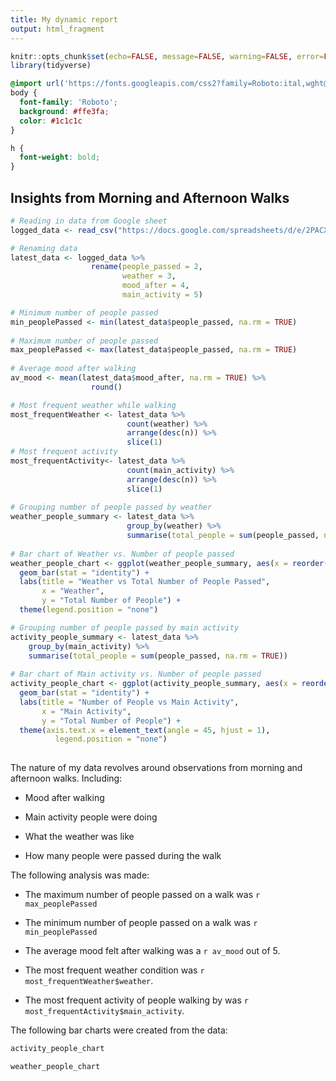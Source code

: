 ```yaml
---
title: My dynamic report
output: html_fragment
---
```


```r
knitr::opts_chunk$set(echo=FALSE, message=FALSE, warning=FALSE, error=FALSE)
library(tidyverse)
```

```css
@import url('https://fonts.googleapis.com/css2?family=Roboto:ital,wght@0,100..900;1,100..900&display=swap');
body {
  font-family: 'Roboto';
  background: #ffe3fa;
  color: #1c1c1c
}

h {
  font-weight: bold;
}
```

## Insights from Morning and Afternoon Walks

```r
# Reading in data from Google sheet
logged_data <- read_csv("https://docs.google.com/spreadsheets/d/e/2PACX-1vR5Uf3ELnGQUaZzKwXYqmsSmRhWxRNcUF-sCjbbtqIqpMMFmNzS5k4wD2w3N65SsQXM9Ykv9DRdccPm/pub?gid=1351670053&single=true&output=csv")

# Renaming data 
latest_data <- logged_data %>%
                  rename(people_passed = 2,
                         weather = 3,
                         mood_after = 4,
                         main_activity = 5) 

# Minimum number of people passed 
min_peoplePassed <- min(latest_data$people_passed, na.rm = TRUE)
  
# Maximum number of people passed 
max_peoplePassed <- max(latest_data$people_passed, na.rm = TRUE)
  
# Average mood after walking
av_mood <- mean(latest_data$mood_after, na.rm = TRUE) %>%
                  round()

# Most frequent weather while walking
most_frequentWeather <- latest_data %>%
                          count(weather) %>%
                          arrange(desc(n)) %>%
                          slice(1)
# Most frequent activity 
most_frequentActivity<- latest_data %>%
                          count(main_activity) %>%
                          arrange(desc(n)) %>%
                          slice(1)
  
# Grouping number of people passed by weather
weather_people_summary <- latest_data %>%
                          group_by(weather) %>%
                          summarise(total_people = sum(people_passed, na.rm = TRUE))
 
# Bar chart of Weather vs. Number of people passed       
weather_people_chart <- ggplot(weather_people_summary, aes(x = reorder(weather, -total_people), y = total_people, fill = weather)) +
  geom_bar(stat = "identity") +
  labs(title = "Weather vs Total Number of People Passed",
       x = "Weather",
       y = "Total Number of People") +
  theme(legend.position = "none")

# Grouping number of people passed by main activity
activity_people_summary <- latest_data %>%
    group_by(main_activity) %>%
    summarise(total_people = sum(people_passed, na.rm = TRUE))
                            
# Bar chart of Main activity vs. Number of people passed
activity_people_chart <- ggplot(activity_people_summary, aes(x = reorder(main_activity, -total_people), y = total_people, fill = main_activity)) +
  geom_bar(stat = "identity") +
  labs(title = "Number of People vs Main Activity",
       x = "Main Activity",
       y = "Total Number of People") +
  theme(axis.text.x = element_text(angle = 45, hjust = 1),
          legend.position = "none")
  
```

The nature of my data revolves around observations from morning and afternoon walks. Including:

-   Mood after walking

-   Main activity people were doing

-   What the weather was like

-   How many people were passed during the walk

The following analysis was made:

-   The maximum number of people passed on a walk was `r max_peoplePassed`

-   The minimum number of people passed on a walk was `r min_peoplePassed`

-   The average mood felt after walking was a `r av_mood` out of 5.

-   The most frequent weather condition was `r most_frequentWeather$weather`.

-   The most frequent activity of people walking by was `r most_frequentActivity$main_activity`.

The following bar charts were created from the data:
```r
activity_people_chart
```

```r
weather_people_chart
```

